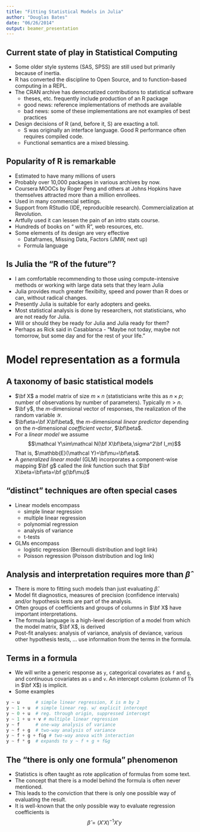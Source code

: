 ```yaml
---
title: "Fitting Statistical Models in Julia"
author: "Douglas Bates"
date: "06/26/2014"
output: beamer_presentation
---
```

## Current state of play in Statistical Computing
- Some older style systems (SAS, SPSS) are still used but primarily because of inertia.
- R has converted the discipline to Open Source, and to function-based computing in a REPL.
- The CRAN archive has democratized contributions to statistical software
    - theses, etc. frequently include production of an R package
    - good news: reference implementations of methods are available
    - bad news: some of these implementations are not examples of best practices
- Design decisions of R (and, before it, S) are exacting a toll.
    - S was originally an interface language. Good R performance often requires compiled code.
    - Functional semantics are a mixed blessing.

## Popularity of R is remarkable
- Estimated to have many millions of users
- Probably over 10,000 packages in various archives by now.
- Coursera MOOCs by Roger Peng and others at Johns Hopkins have themselves attracted more than a million enrollees.
- Used in many commercial settings.
- Support from RStudio (IDE, reproducible research).  Commercialization at Revolution.
- Artfully used it can lessen the pain of an intro stats course.
- Hundreds of books on "<Whatever> with R", web resources, etc.
- Some elements of its design are very effective
    - Dataframes, Missing Data, Factors (JMW, next up)
    - Formula language

## Is Julia the "R of the future"?
- I am comfortable recommending to those using compute-intensive methods or working with large data sets that they learn Julia
- Julia provides much greater flexibilty, speed and power than R does or can, without radical changes.
- Presently Julia is suitable for early adopters and geeks.
- Most statistical analysis is done by researchers, not statisticians, who are not ready for Julia.
- Will or should they be ready for Julia and Julia ready for them?
- Perhaps as Rick said in Casablanca - "Maybe not today, maybe not tomorrow, but some day and for the rest of your life."

# Model representation as a formula

##  A taxonomy of basic statistical models
- $\bf X$ a model matrix of size $m\times n$ (statisticians write this as $n\times p$; number of observations by number of parameters).  Typically $m > n$.
- $\bf y$, the $m$-dimensional vector of responses, the realization of the random variable $\mathcal Y$.
- $\bf\eta=\bf X\bf\beta$, the $m$-dimensional _linear predictor_ depending on the $n$-dimensional _coefficient vector_, $\bf\beta$.
- For a _linear model_ we assume 
$$\mathcal Y\sim\mathcal N(\bf X\bf\beta,\sigma^2\bf I_m)$$
That is, $\mathbb{E}(\mathcal Y)=\bf\mu=\bf\eta$.
- A _generalized linear model_ (GLM) incorporates a component-wise mapping $\bf g$ called the _link_ function such that $\bf X\beta=\bf\eta=\bf g(\bf\mu)$

## "distinct" techniques are often special cases
- Linear models encompass
    - simple linear regression
    - multiple linear regression
    - polynomial regression
    - analysis of variance
    - t-tests
- GLMs encompass
    - logistic regression (Bernoulli distribution and logit link)
    - Poisson regression (Poisson distribution and log link)

## Analysis and interpretation requires more than $\hat\beta$
- There is more to fitting such models than just evaluating $\hat\beta$.
- Model fit diagnostics, measures of precision (confidence intervals) and/or hypothesis tests are part of the analysis.
- Often groups of coefficients and groups of columns in $\bf X$ have important interpretations.
- The formula language is a high-level description of a model from which the model matrix, $\bf X$, is derived
- Post-fit analyses: analysis of variance, analysis of deviance, various other hypothesis tests, $\dots$ use information from the terms in the formula.

## Terms in a formula

- We will write a generic response as `y`, categorical covariates as `f` and `g`, and continuous covariates as `u` and `v`.  An intercept column (column of 1's in $\bf X$) is implicit.
- Some examples
```julia
y ~ u      # simple linear regression, X is m by 2
y ~ 1 + u  # simple linear reg. w/ explicit intercept
y ~ 0 + u  # reg. through origin, suppressed intercept
y ~ 1 + u + v # multiple linear regression
y ~ f      # one-way analysis of variance
y ~ f + g  # two-way analysis of variance
y ~ f + g + f&g # two-way anova with interaction
y ~ f * g  # expands to y ~ f + g + f&g
```


## The "there is only one formula" phenomenon
- Statistics is often taught as rote application of formulas from some text.
- The concept that there is a model behind the formula is often never mentioned.
- This leads to the conviction that there is only one possible way of evaluating the result.
- It is well-known that the only possible way to evaluate regression coefficients is
$$\widehat{\beta} = \left(X'X\right)^{-1}X'y$$